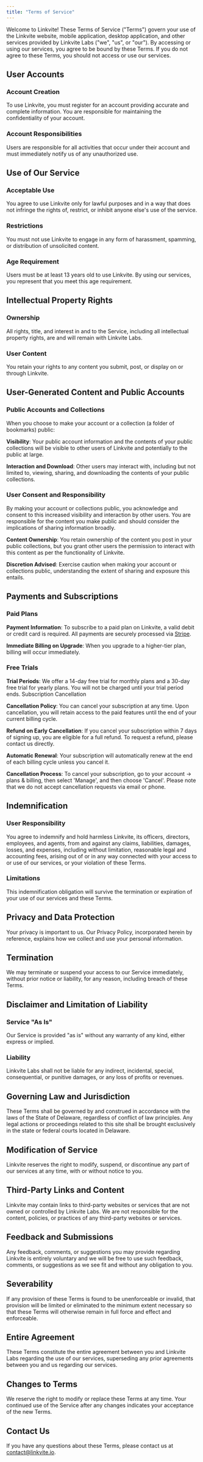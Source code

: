 ```yaml
---
title: "Terms of Service"
---
```

Welcome to Linkvite! These Terms of Service ("Terms") govern your use of the Linkvite website, 
mobile application, desktop application, and other services provided by Linkvite Labs ("we", "us", or "our"). 
By accessing or using our services, you agree to be bound by these Terms. If you do not agree to these Terms, 
you should not access or use our services.

## User Accounts
### Account Creation
To use Linkvite, you must register for an account providing accurate and complete information. 
You are responsible for maintaining the confidentiality of your account.

### Account Responsibilities
Users are responsible for all activities that occur under their account and must immediately 
notify us of any unauthorized use.

## Use of Our Service
### Acceptable Use
You agree to use Linkvite only for lawful purposes and in a way that does not infringe the rights of, 
restrict, or inhibit anyone else's use of the service.

### Restrictions
You must not use Linkvite to engage in any form of harassment, spamming, or distribution of unsolicited content.

### Age Requirement
Users must be at least 13 years old to use Linkvite. By using our services, you represent that you meet this age requirement.

## Intellectual Property Rights
### Ownership
All rights, title, and interest in and to the Service, including all intellectual property rights, 
are and will remain with Linkvite Labs.

### User Content
You retain your rights to any content you submit, post, or display on or through Linkvite.

## User-Generated Content and Public Accounts
### Public Accounts and Collections
When you choose to make your account or a collection (a folder of bookmarks) public:

**Visibility**: Your public account information and the contents of your public collections will be visible 
to other users of Linkvite and potentially to the public at large.

**Interaction and Download**: Other users may interact with, including but not limited to, viewing, 
sharing, and downloading the contents of your public collections.

### User Consent and Responsibility
By making your account or collections public, you acknowledge and consent to this increased visibility and 
interaction by other users. You are responsible for the content you make public and should consider the 
implications of sharing information broadly.

**Content Ownership**: You retain ownership of the content you post in your public collections, but you grant
other users the permission to interact with this content as per the functionality of Linkvite.

**Discretion Advised**: Exercise caution when making your account or collections public, understanding 
the extent of sharing and exposure this entails.

## Payments and Subscriptions
### Paid Plans
**Payment Information**: To subscribe to a paid plan on Linkvite, a valid debit or credit card is required. 
All payments are securely processed via [Stripe](https://stripe.com/).

**Immediate Billing on Upgrade**: When you upgrade to a higher-tier plan, billing will occur immediately.

### Free Trials
**Trial Periods**: We offer a 14-day free trial for monthly plans and a 30-day free trial for yearly plans. 
You will not be charged until your trial period ends.
Subscription Cancellation

**Cancellation Policy**: You can cancel your subscription at any time. Upon cancellation, you will retain 
access to the paid features until the end of your current billing cycle.

**Refund on Early Cancellation**: If you cancel your subscription within 7 days of signing up, you are eligible 
for a full refund. To request a refund, please contact us directly.

**Automatic Renewal**: Your subscription will automatically renew at the end of each billing cycle unless you cancel it.

**Cancellation Process**: To cancel your subscription, go to your account -> plans & billing, then select 'Manage', and then 
choose 'Cancel'. Please note that we do not accept cancellation requests via email or phone.

## Indemnification
### User Responsibility
You agree to indemnify and hold harmless Linkvite, its officers, directors, employees, and agents, 
from and against any claims, liabilities, damages, losses, and expenses, including without limitation, 
reasonable legal and accounting fees, arising out of or in any way connected with your access to or use 
of our services, or your violation of these Terms.

### Limitations
This indemnification obligation will survive the termination or expiration of your use of our services and these Terms.

## Privacy and Data Protection
Your privacy is important to us. Our Privacy Policy, incorporated herein by reference, explains how we collect and use your personal information.

## Termination
We may terminate or suspend your access to our Service immediately, without prior notice or liability, for any reason, including breach of these Terms.

## Disclaimer and Limitation of Liability
### Service "As Is" 
Our Service is provided "as is" without any warranty of any kind, either express or implied.

### Liability
Linkvite Labs shall not be liable for any indirect, incidental, special, consequential, or punitive damages, or any loss of profits or revenues.

## Governing Law and Jurisdiction
These Terms shall be governed by and construed in accordance with the laws of the State of Delaware, regardless of conflict of law principles. 
Any legal actions or proceedings related to this site shall be brought exclusively in the state or federal courts located in Delaware.

## Modification of Service
Linkvite reserves the right to modify, suspend, or discontinue any part of our services at any time, with or without notice to you.

## Third-Party Links and Content
Linkvite may contain links to third-party websites or services that are not owned or controlled by Linkvite Labs. We are not responsible for the content, 
policies, or practices of any third-party websites or services.

## Feedback and Submissions
Any feedback, comments, or suggestions you may provide regarding Linkvite is entirely voluntary and we will be free to use such feedback, 
comments, or suggestions as we see fit and without any obligation to you.

## Severability
If any provision of these Terms is found to be unenforceable or invalid, that provision will be limited or eliminated to the minimum extent 
necessary so that these Terms will otherwise remain in full force and effect and enforceable.

## Entire Agreement
These Terms constitute the entire agreement between you and Linkvite Labs regarding the use of our services, superseding any prior agreements 
between you and us regarding our services.

## Changes to Terms
We reserve the right to modify or replace these Terms at any time. Your continued use of the Service after any changes indicates your acceptance of the new Terms.

## Contact Us
If you have any questions about these Terms, please contact us at contact@linkvite.io.